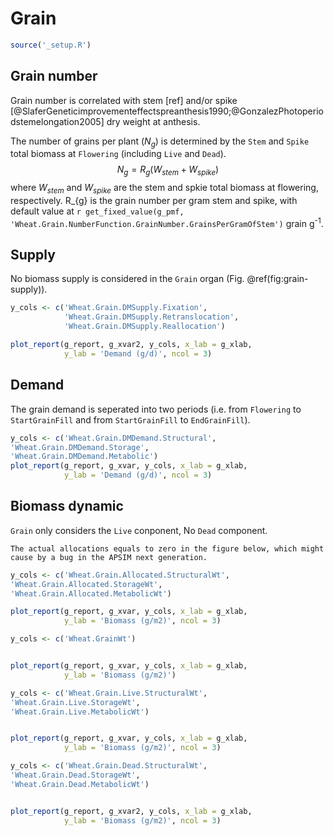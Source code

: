 # Grain {#cha:grain}



```r
source('_setup.R')
```


## Grain number {#sec:grain-number}

Grain number is correlated with stem [ref] and/or spike [@SlaferGeneticimprovementeffectspreanthesis1990;@GonzalezPhotoperiodstemelongation2005] dry weight at anthesis.

The number of grains per plant ($N_{g}$) is determined by the `Stem` and `Spike` total biomass at `Flowering` (including `Live` and `Dead`).
$$
N_{g}=R_{g}(W_{stem} + W_{spike})
$$
where $W_{stem}$ and $W_{spike}$ are the stem and spkie total biomass at flowering, respectively. R_{g} is the grain number per gram stem and spike, with default value at `r get_fixed_value(g_pmf, 'Wheat.Grain.NumberFunction.GrainNumber.GrainsPerGramOfStem')` grain g<sup>-1</sup>.




## Supply {#sec:grain-supply}

No biomass supply is considered in the `Grain` organ (Fig. \@ref(fig:grain-supply)).


<div class="fig-output">
```r
y_cols <- c('Wheat.Grain.DMSupply.Fixation',
            'Wheat.Grain.DMSupply.Retranslocation',
            'Wheat.Grain.DMSupply.Reallocation')

plot_report(g_report, g_xvar2, y_cols, x_lab = g_xlab, 
            y_lab = 'Demand (g/d)', ncol = 3)

```
</div>


## Demand {#sec:grain-demand}
The grain demand is seperated into two periods (i.e. from `Flowering` to `StartGrainFill` and from `StartGrainFill` to `EndGrainFill`). 


<div class="fig-output">
```r
y_cols <- c('Wheat.Grain.DMDemand.Structural',
'Wheat.Grain.DMDemand.Storage',
'Wheat.Grain.DMDemand.Metabolic')
plot_report(g_report, g_xvar, y_cols, x_lab = g_xlab, 
            y_lab = 'Demand (g/d)', ncol = 3)

```
</div>

## Biomass dynamic {#sec:grain-dynamic}

`Grain` only considers the `Live` conponent, No `Dead` component.
```block
The actual allocations equals to zero in the figure below, which might cause by a bug in the APSIM next generation.
```


<div class="fig-output">
```r
y_cols <- c('Wheat.Grain.Allocated.StructuralWt',
'Wheat.Grain.Allocated.StorageWt',
'Wheat.Grain.Allocated.MetabolicWt')

plot_report(g_report, g_xvar, y_cols, x_lab = g_xlab, 
            y_lab = 'Biomass (g/m2)', ncol = 3)

```
</div>




<div class="fig-output">
```r
y_cols <- c('Wheat.GrainWt')


plot_report(g_report, g_xvar, y_cols, x_lab = g_xlab, 
            y_lab = 'Biomass (g/m2)')

```
</div>





<div class="fig-output">
```r
y_cols <- c('Wheat.Grain.Live.StructuralWt',
'Wheat.Grain.Live.StorageWt',
'Wheat.Grain.Live.MetabolicWt')


plot_report(g_report, g_xvar, y_cols, x_lab = g_xlab, 
            y_lab = 'Biomass (g/m2)', ncol = 3)

```
</div>


<div class="fig-output">
```r
y_cols <- c('Wheat.Grain.Dead.StructuralWt',
'Wheat.Grain.Dead.StorageWt',
'Wheat.Grain.Dead.MetabolicWt')


plot_report(g_report, g_xvar2, y_cols, x_lab = g_xlab, 
            y_lab = 'Biomass (g/m2)', ncol = 3)

```
</div>




